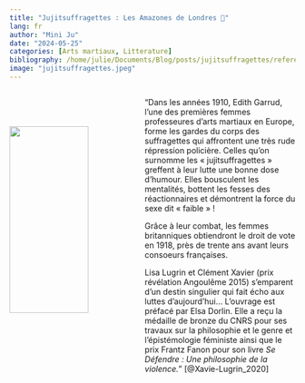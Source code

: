 ```yaml
---
title: "Jujitsuffragettes : Les Amazones de Londres 🥋"
lang: fr
author: "Mini Ju"
date: "2024-05-25"
categories: [Arts martiaux, Litterature]
bibliography: /home/julie/Documents/Blog/posts/jujitsuffragettes/reference.bib
image: "jujitsuffragettes.jpeg"
---
```


:::: {.columns}
::: {.column width="45%"}
<br>
<br>
<br>
![](jujitsuffragettes.jpeg){fig-align="center" width="80%"}
:::

::: {.column width="55%"}
"Dans les années 1910, Edith Garrud, l'une des premières femmes professeures d'arts martiaux en Europe, forme les gardes du corps des suffragettes qui affrontent une très rude répression policière. Celles qu'on surnomme les « jujitsuffragettes » greffent à leur lutte une bonne dose d'humour. Elles bousculent les mentalités, bottent les fesses des réactionnaires et démontrent la force du sexe dit « faible » !

Grâce à leur combat, les femmes britanniques obtiendront le droit de vote en 1918, près de trente ans avant leurs consoeurs françaises.

Lisa Lugrin et Clément Xavier (prix révélation Angoulême 2015) s'emparent d'un destin singulier qui fait écho aux luttes d'aujourd'hui... L'ouvrage est préfacé par Elsa Dorlin. Elle a reçu la médaille de bronze du CNRS pour ses travaux sur la philosophie et le genre et l'épistémologie féministe ainsi que le prix Frantz Fanon pour son livre *Se Défendre : Une philosophie de la violence.*" [@Xavie-Lugrin_2020]
:::

::::